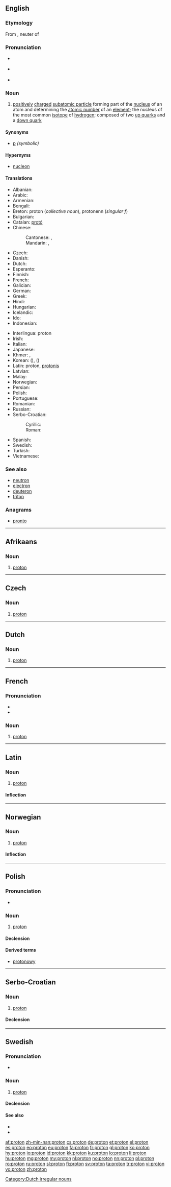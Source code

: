 {{also|Proton|protón}}
==English==
{{wikipedia}}

===Etymology===
From {{etyl|grc|en}} {{term|πρῶτον|tr=prōton|lang=grc|sc=polytonic}}, neuter of {{term|πρῶτος||first|tr=prōtos|lang=grc|sc=polytonic}}

===Pronunciation===
* {{a|RP}} {{IPA|/ˈprəʊ.tɒn/}}
* {{a|US}} {{IPA|/ˈproʊ.tɑːn/}}
* {{hyphenation|pro|ton}}

===Noun===
{{en-noun}}

# {{particles}} [[positively]] [[charge]]d [[subatomic particle]] forming part of the [[nucleus]] of an atom and determining the [[atomic number]] of an [[element]]; the nucleus of the most common [[isotope]] of [[hydrogen]]; composed of two [[up quark]]s and a [[down quark]]

====Synonyms====
* [[p]] ''(symbolic)''

====Hypernyms====
* [[nucleon]]

====Translations====
{{trans-top|positively charged nucleon}}
* Albanian: {{t-|sq|proton|m}}
* Arabic: {{t-|ar|بروتون|m|tr=brutuun|sc=Arab}}
* Armenian: {{t-|hy|պրոտոն|tr=proton}}
* Bengali: {{t-|bn|প্রোটন|tr=proţôn|sc=Beng}}
* Breton: proton (''collective noun''), protonenn (''singular f'')
* Bulgarian: {{t+|bg|протон|m|tr=protón|sc=Cyrl}}
* Catalan: [[protó]]
* Chinese:
*: Cantonese: {{tø|yue|質子|sc=Hant}}, {{tø|yue|质子|tr=jat1 ji2|sc=Hant}}
*: Mandarin: {{t|cmn|質子|sc=Hani}}, {{t|cmn|质子|tr=zhìzǐ|sc=Hani}}
* Czech: {{t+|cs|proton|m}}
* Danish: {{t-|da|proton}}
* Dutch: {{t+|nl|proton|n}}
* Esperanto: {{t+|eo|protono}}
* Finnish: {{t+|fi|protoni}}
* French: {{t+|fr|proton|m}}
* Galician: {{t+|gl|protón|m}}
* German: {{t+|de|Proton|n}}
* Greek: {{t+|el|πρωτόνιο|n|tr=protónio}}
* Hindi: {{t-|hi|प्रोटॉन|tr=proṭon|sc=Deva}}
* Hungarian: {{t+|hu|proton}}
* Icelandic: {{t+|is|róteind|f}}
* Ido: {{t+|io|protono}}
* Indonesian: {{t+|id|proton}}
{{trans-mid}}
* Interlingua: proton
* Irish: {{t-|ga|prótón|m}}
* Italian: {{t+|it|protone}}
* Japanese: {{t+|ja|陽子|tr=ようし, yōshi|sc=Jpan}}
* Khmer: {{t-|km|មូលាណូ|tr=moul la no|sc=Khmr}}, {{t-|km|ប្រូតុង|tr=bro tong|sc=Khmr}}
* Korean: {{t+|ko|양자|tr=yangja|sc=Kore}} ({{t+|ko|陽子|sc=Kore}}), {{t+|ko|양성자|tr=yangseongja|sc=Kore}} ({{t+|ko|陽性子|sc=Kore}})
* Latin: proton, [[protonis]]
* Latvian: {{t-|lv|protons|m}}
* Malay: {{t-|ms|proton}}
* Norwegian: {{t+|no|proton}}
* Persian: {{t+|fa|پروتون|tr=prutun|sc=fa-Arab}}
* Polish: {{t+|pl|proton|m}}
* Portuguese: {{t+|pt|próton|m}}
* Romanian: {{t+|ro|proton|m}}
* Russian: {{t+|ru|протон|m|tr=protón|sc=Cyrl}}
* Serbo-Croatian:
*: Cyrillic: {{t-|sh|протон|m|alt=про̀то̄н}}
*: Roman: {{t-|sh|proton|m|alt=pròtōn}}
* Spanish: {{t+|es|protón}}
* Swedish: {{t+|sv|proton|c}}
* Turkish: {{t+|tr|proton}}
* Vietnamese: {{t+|vi|proton}}
{{trans-bottom}}

===See also===
* [[neutron]]
* [[electron]]
* [[deuteron]]
* [[triton]]

===Anagrams===
* [[pronto#English|pronto]]

----

==Afrikaans==
{{wikipedia|lang=af}}

===Noun===
{{head|af|noun|plural|[[protone]]}}

# {{physics|lang=af}} [[#English|proton]]

----

==Czech==

===Noun===
{{cs-noun|g=m}}

# [[#English|proton]]

----

==Dutch==
{{wikipedia|lang=nl}}

===Noun===
{{nl-noun|n|protonen|-}}

# {{physics|lang=nl}} [[#English|proton]]

[[Category:Dutch irregular nouns]]

----

==French==
{{wikipedia|lang=fr}}
===Pronunciation===
* {{audio|Fr-proton.ogg|audio}}
* {{audio|Fr-Paris--proton.ogg|Audio (Paris)}}

===Noun===
{{head|fr|noun|g=m}}

# {{particles|lang=fr}} [[#English|proton]]

----

==Latin==

===Noun===
{{wikipedia|lang=la}}
{{la-noun|proton|protonis|protōnis|n|third}}

# {{physics|lang=la}} [[#English|proton]]

====Inflection====
{{la-decl-3rd|proton|proton|proton|protōn}}

----

==Norwegian==
{{wikipedia|lang=no}}
{{wikipedia|lang=nn}}

===Noun===
{{head|no|noun}}

# {{physics|lang=no}} [[#English|proton]]

====Inflection====
{{no-noun-infl|nb-class=n3|nn-class=n1}}

----

==Polish==

===Pronunciation===
* {{IPA|/ˈprɔt̪ɔn̪/|lang=pl}}

===Noun===
{{pl-noun|m}}

# {{physics|lang=pl}} [[#English|proton]]

====Declension====
{{pl-decl-noun
|proton|protony
|protonu|protonów
|protonowi|protonom
|proton|protony
|protonem|protonami
|protonie|protonach
|protonie|protony
}}

====Derived terms====
* [[protonowy]]

----

==Serbo-Croatian==

===Noun===
{{sh-noun|g=m|head=pròtōn|r|протон|про̀то̄н}}

# [[#English|proton]]

====Declension====
{{sh-decl-noun
|pròtōn|protoni
|protóna|protona
|protonu|protonima
|proton|protone
|protone|protoni
|protonu|protonima
|protonom|protonima
}}

----

==Swedish==
{{wikipedia|lang=sv}}

===Pronunciation===
* {{IPA|/prʊˈtoːn/|lang=sv}}

===Noun===
{{sv-noun|g=c}}

# {{context|physics|lang=sv}} [[#English|proton]]

====Declension====
{{sv-noun-reg-er}}

====See also====
* {{l|sv|neutron}}
* {{l|sv|elektron}}

[[af:proton]]
[[zh-min-nan:proton]]
[[cs:proton]]
[[de:proton]]
[[et:proton]]
[[el:proton]]
[[es:proton]]
[[eo:proton]]
[[eu:proton]]
[[fa:proton]]
[[fr:proton]]
[[gl:proton]]
[[ko:proton]]
[[hy:proton]]
[[io:proton]]
[[id:proton]]
[[kk:proton]]
[[ku:proton]]
[[lo:proton]]
[[li:proton]]
[[hu:proton]]
[[mg:proton]]
[[my:proton]]
[[nl:proton]]
[[no:proton]]
[[nn:proton]]
[[pl:proton]]
[[ro:proton]]
[[ru:proton]]
[[sl:proton]]
[[fi:proton]]
[[sv:proton]]
[[ta:proton]]
[[tr:proton]]
[[vi:proton]]
[[vo:proton]]
[[zh:proton]]